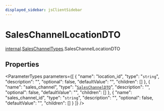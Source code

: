 ```yaml
---
displayed_sidebar: jsClientSidebar
---
```



# SalesChannelLocationDTO

[internal](../../internal/modules/admin_discounts.internal.internal-1.mdx).[SalesChannelTypes](../../internal-1/modules/admin_discounts.internal.internal-1.SalesChannelTypes.mdx).SalesChannelLocationDTO

## Properties

<ParameterTypes parameters={[
  {
    "name": "location_id",
    "type": "`string`",
    "description": "",
    "optional": false,
    "defaultValue": "",
    "children": []
  },
  {
    "name": "sales_channel",
    "type": "[`SalesChannelDTO`](admin_discounts.internal.internal-1.SalesChannelTypes.SalesChannelDTO.mdx)",
    "description": "",
    "optional": false,
    "defaultValue": "",
    "children": []
  },
  {
    "name": "sales_channel_id",
    "type": "`string`",
    "description": "",
    "optional": false,
    "defaultValue": "",
    "children": []
  }
]} />
